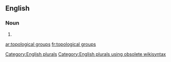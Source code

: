 
==English==

===Noun===
{{head|en}}

# {{plural of|topological group}}

[[Category:English plurals]][[Category:English plurals using obsolete wikisyntax]]

[[ar:topological groups]]
[[fr:topological groups]]